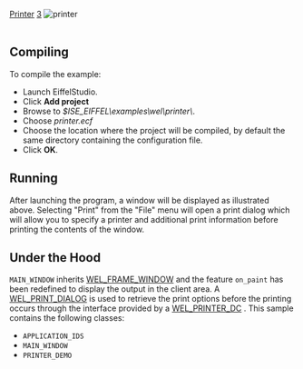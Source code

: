 [[Property:title|Printer]]
[[Property:weight|3]]
[[Image:printer|printer]]  <br/>
<br/>

==Compiling==

To compile the example: 
* Launch EiffelStudio. 
* Click '''Add project'''
* Browse to ''$ISE_EIFFEL\examples\wel\printer\''. 
* Choose ''printer.ecf''
* Choose the location where the project will be compiled, by default the same directory containing the configuration file. 
* Click '''OK'''. 

==Running==

After launching the program, a window will be displayed as illustrated above. Selecting "Print" from the "File" menu will open a print dialog which will allow you to specify a printer and additional print information before printing the contents of the window. 

==Under the Hood==
<code>MAIN_WINDOW</code> inherits [[ref:libraries/wel/reference/wel_frame_window_chart|WEL_FRAME_WINDOW]]  and the feature <code>on_paint</code> has been redefined to display the output in the client area. A [[WEL_PRINT_DIALOG|WEL_PRINT_DIALOG]]  is used to retrieve the print options before the printing occurs through the interface provided by a [[ref:libraries/wel/reference/wel_printer_dc_chart|WEL_PRINTER_DC]] . 
This sample contains the following classes: 
* <code>APPLICATION_IDS</code>
* <code>MAIN_WINDOW</code>
* <code>PRINTER_DEMO</code>

{{seealso| '''See Also''' <br/>
[[WEL_PRINT_DIALOG|WEL_PRINT_DIALOG]]  }}





